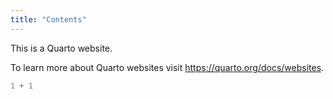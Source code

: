 ```yaml
---
title: "Contents"
---
```


This is a Quarto website.

To learn more about Quarto websites visit <https://quarto.org/docs/websites>.

```r
1 + 1
```
